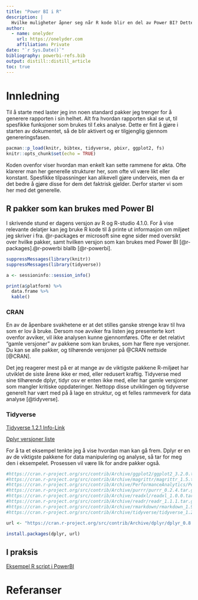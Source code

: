 ```yaml
---
title: "Power BI i R"
description: |
  Hvilke muligheter åpner seg når R kode blir en del av Power BI? Dette dokumentet har som formål å undersøke hvordan powerbi oppgaver løses med R.
author:
  - name: onelyder 
    url: https://onelyder.com
    affiliation: Private
date: "`r Sys.Date()`"
bibliography: powerbi-refs.bib
output: distill::distill_article
toc: true
---
```





# Innledning

Til å starte med laster jeg inn noen standard pakker jeg trenger for å generere rapporten i sin helhet. Alt fra hvordan rapporten skal se ut, til spesfikke funksjoner som brukes til f.eks analyse. Dette er fint å gjøre i starten av dokumentet, så de blir aktivert og er tilgjenglig gjennom genereringsfasen. 

```r
pacman::p_load(knitr, bibtex, tidyverse, pbixr, ggplot2, fs)
knitr::opts_chunk$set(echo = TRUE)
```

Koden ovenfor viser hvordan man enkelt kan sette rammene for økta. Ofte klarerer man her generelle strukturer her, som ofte vil være likt eller konstant. Spesfikke tilpassninger kan alikevell gjøre underveis, men da er det bedre å gjøre disse for dem det faktrisk gjelder. Derfor starter vi som her med det generelle. 

## R pakker som kan brukes med Power BI

I skrivende stund er dagens versjon av R og R-studio 4.1.0. For å vise relevante delatjer kan jeg bruke R kode til å printe ut informasjon om miljøet jeg skriver i fra. @r-packages er microsoft sine egne sider med oversikt over hvilke pakker, samt hvilken versjon som kan brukes med Power BI [@r-packages].@r-powerbi blallb [@r-powerbi].

```r
suppressMessages(library(knitr))
suppressMessages(library(tidyverse))

a <- sessioninfo::session_info() 

print(a$platform) %>% 
  data.frame %>% 
  kable()

```


### CRAN 

En av de åpenbare svakhetene er at det stilles ganske strenge krav til hva som er lov å bruke. Dersom noe avviker fra listen jeg presenterte kort ovenfor avviker, vil ikke analysen kunne gjennomføres. Ofte er det relativt "gamle versjoner" av pakkene som kan brukes, som har flere nye versjoner. Du kan se alle pakker, og tilhørende versjoner på @CRAN nettside [@CRAN].

Det jeg reagerer mest på er at mange av de viktigste pakkene R-miljøet har utviklet de siste årene ikke er med, eller redusert kraftig. Tidyverse med sine tilhørende dplyr, tidyr osv er enten ikke med, eller har gamle versjoner som mangler kritiske oppdateringer. Nettopp disse utviklingen og tidyverse generelt har vært med på å lage en struktur, og et felles rammeverk for data analyse [@tidyverse].


### Tidyverse

[Tidyverse 1.2.1 Info-Link](https://rdocumentation.org/packages/tidyverse/versions/1.2.1)

[Dplyr versjoner liste](https://cran.r-project.org/src/contrib/Archive/dplyr/)

For å ta et eksempel tenkte jeg å vise hvordan man kan gå frem. Dplyr er en av de viktigste pakkene for data manipulering og analyse, så tar for meg den i eksempelet. Prosessen vil være lik for andre pakker også. 

```r

#https://cran.r-project.org/src/contrib/Archive/ggplot2/ggplot2_3.2.0.tar.gz
#https://cran.r-project.org/src/contrib/Archive/magrittr/magrittr_1.5.tar.gz
#https://cran.r-project.org/src/contrib/Archive/PerformanceAnalytics/PerformanceAnalytics_1.5.2.tar.gz
#https://cran.r-project.org/src/contrib/Archive/purrr/purrr_0.2.4.tar.gz
#https://cran.r-project.org/src/contrib/Archive/readxl/readxl_1.0.0.tar.gz
#https://cran.r-project.org/src/contrib/Archive/readr/readr_1.1.1.tar.gz
#https://cran.r-project.org/src/contrib/Archive/rmarkdown/rmarkdown_1.9.tar.gz
#https://cran.r-project.org/src/contrib/Archive/tidyverse/tidyverse_1.2.1.tar.gz

url <- "https://cran.r-project.org/src/contrib/Archive/dplyr/dplyr_0.8.0.1.tar.gz"

install.packages(dplyr, url)

```



## I praksis

[Eksempel R script i PowerBI](https://thebipower.fr/index.php/2019/02/09/export-data-to-excel/)

















# Referanser



